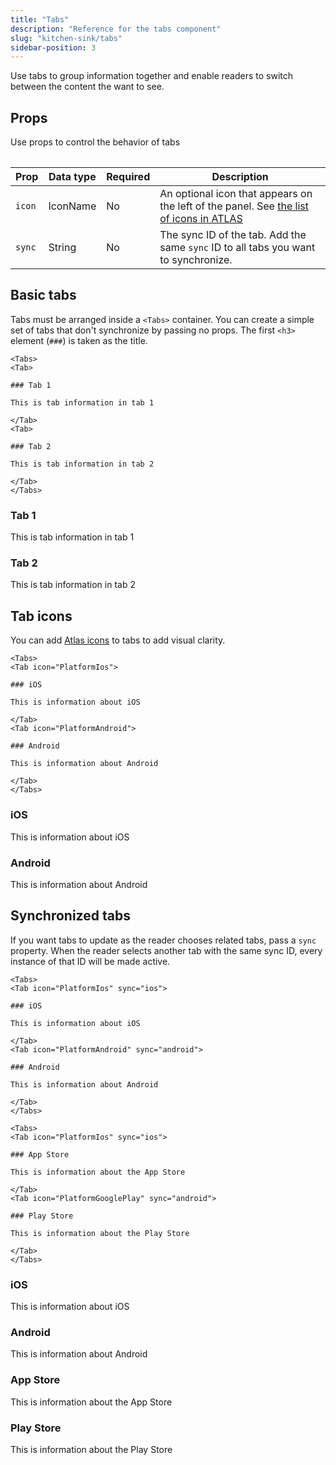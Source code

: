 ```yaml
---
title: "Tabs"
description: "Reference for the tabs component"
slug: "kitchen-sink/tabs"
sidebar-position: 3
---
```


Use tabs to group information together and enable readers to switch between the content the want to see.

## Props

Use props to control the behavior of tabs

<Table>

| Prop   | Data type | Required | Description                                                                                                                                             |
| ------ | --------- | -------- | ------------------------------------------------------------------------------------------------------------------------------------------------------- |
| `icon` | IconName  | No       | An optional icon that appears on the left of the panel. See [the list of icons in ATLAS](https://atlas.adeven.com/docs/components/Icon#available-icons) |
| `sync` | String    | No       | The sync ID of the tab. Add the same `sync` ID to all tabs you want to synchronize.                                                                     |

</Table>

## Basic tabs

Tabs must be arranged inside a `<Tabs>` container. You can create a simple set of tabs that don't synchronize by passing no props. The first `<h3>` element (`###`) is taken as the title.

```mdx
<Tabs>
<Tab>

### Tab 1

This is tab information in tab 1

</Tab>
<Tab>

### Tab 2

This is tab information in tab 2

</Tab>
</Tabs>
```

<Tabs>
<Tab>

### Tab 1

This is tab information in tab 1

</Tab>
<Tab>

### Tab 2

This is tab information in tab 2

</Tab>
</Tabs>

## Tab icons

You can add [Atlas icons](https://atlas.adeven.com/docs/components/Icon#available-icons) to tabs to add visual clarity.

```mdx /icon=\".*\"/
<Tabs>
<Tab icon="PlatformIos">

### iOS

This is information about iOS

</Tab>
<Tab icon="PlatformAndroid">

### Android

This is information about Android

</Tab>
</Tabs>
```

<Tabs>
<Tab icon="PlatformIos">

### iOS

This is information about iOS

</Tab>
<Tab icon="PlatformAndroid">

### Android

This is information about Android

</Tab>
</Tabs>

## Synchronized tabs

If you want tabs to update as the reader chooses related tabs, pass a `sync` property. When the reader selects another tab with the same sync ID, every instance of that ID will be made active.

```mdx /sync=\".*\"/
<Tabs>
<Tab icon="PlatformIos" sync="ios">

### iOS

This is information about iOS

</Tab>
<Tab icon="PlatformAndroid" sync="android">

### Android

This is information about Android

</Tab>
</Tabs>

<Tabs>
<Tab icon="PlatformIos" sync="ios">

### App Store

This is information about the App Store

</Tab>
<Tab icon="PlatformGooglePlay" sync="android">

### Play Store

This is information about the Play Store

</Tab>
</Tabs>
```

<Tabs>
<Tab icon="PlatformIos" sync="ios">

### iOS

This is information about iOS

</Tab>
<Tab icon="PlatformAndroid" sync="android">

### Android

This is information about Android

</Tab>
</Tabs>

<Tabs>
<Tab icon="PlatformIos" sync="ios">

### App Store

This is information about the App Store

</Tab>
<Tab icon="PlatformGooglePlay" sync="android">

### Play Store

This is information about the Play Store

</Tab>
</Tabs>
